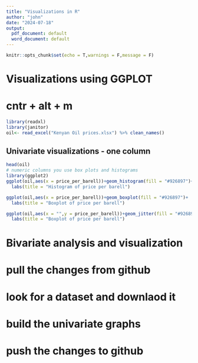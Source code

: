 ```yaml
---
title: "Visualizations in R"
author: "john"
date: "2024-07-18"
output:
  pdf_document: default
  word_document: default
---
```


```r
knitr::opts_chunk$set(echo = T,warnings = F,message = F)
```

# Visualizations using GGPLOT
# cntr + alt + m

```r
library(readxl)
library(janitor)
oil<- read_excel("Kenyan Oil prices.xlsx") %>% clean_names()


```

## Univariate visualizations -  one column

```r
head(oil)
# numeric columns you use box plots and histograms
library(ggplot2)
ggplot(oil,aes(x = price_per_barell))+geom_histogram(fill = "#926897")+
  labs(title = "Histogram of price per barell")

ggplot(oil,aes(x = price_per_barell))+geom_boxplot(fill = "#926897")+
  labs(title = "Boxplot of price per barell")

ggplot(oil,aes(x = "",y = price_per_barell))+geom_jitter(fill = "#926897")+
  labs(title = "Boxplot of price per barell")
```
# Bivariate analysis and visualization

# pull the changes from github
# look for a dataset and downlaod it
# build the univariate graphs
# push the changes to github 
